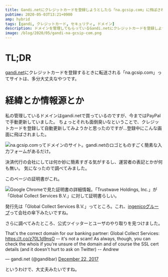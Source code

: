 ```yaml
---
title: Gandi.netにクレジットカードを登録しようとしたら「na.gcsip.com」に飛ばされた
pubtime: 2020-05-03T13:21+0900
amp: hybrid
tags: [gandi, クレジットカード, セキュリティ, ドメイン]
description: ドメインを管理してもらっているGandi.netにクレジットカードを登録しようとしたところ、「na.gcsip.com」というドメインに転送されました。運営者の表記が無くて怪しかったので、少し調べてみました。どうやら、大丈夫なサイトみたいです。
image: /blog/2020/05/gandi-na-gcsip-com.png
---
```


# TL;DR

[gandi.net](https://gandi.net)にクレジットカードを登録するときに転送される「na.gcsip.com」ってサイトは、多分大丈夫なやつです。


# 経緯とか情報源とか

私の管理しているドメインはgandi.netで買っているのですが、今まではPayPalで手動更新していました。
ちょっとそれも面倒臭いなということで、クレジットカードを登録して自動更新してみようかと思ったのですが…登録中にこんな画面に飛ばされました。

![na.gcsip.comってドメインのサイト。gandi.netのロゴとものすごく簡素な入力フォームがあるだけ。](/blog/2020/05/gandi-na-gcsip-com.png "512x512")

決済代行の会社にしては何か妙に簡素すぎる気がするし、運営者の表記とかが何も無い。
気になったので調べてみました。

このページの証明書がこれ。

![Google Chromeで見た証明書の詳細情報。「Trustwave Holdings, Inc.」が「Global Collect Services B.V.」に対して証明書らしい。](/blog/2020/05/na-gcsip-com-certificate.png "512x631")

発行先は「Global Collect Services B.V.」ってところ。これ、[ingenicoグループ](http://ingenico.co.jp/)って会社の傘下みたいですね。

さらに調べてみたところ、公式ツイッターとユーザのやり取りを見つけました。

<Tweet>
    <p lang="en" dir="ltr">That&#39;s the correct domain for our banking partner: Global Collect Services: <a href="https://t.co/z70L1d9nsO">https://t.co/z70L1d9nsO</a> -- it&#39;s not a scam! As always, though, you can check the whois if you&#39;re unsure of the domain and of course the SSL cert details (and it doesn&#39;t hurt to ask on Twitter) -- Andrew</p>&mdash; gandi.net (@gandibar) <a href="https://twitter.com/gandibar/status/944301531863617536?ref_src=twsrc%5Etfw">December 22, 2017</a>
</Tweet>

というわけで、大丈夫みたいですね。

